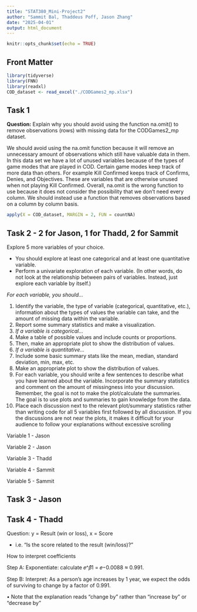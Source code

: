 ```yaml
---
title: "STAT380_Mini-Project2"
author: "Sammit Bal, Thaddeus Poff, Jason Zhang"
date: "2025-04-01"
output: html_document
---
```


```r
knitr::opts_chunk$set(echo = TRUE)
```

## Front Matter
```r
library(tidyverse)
library(FNN)
library(readxl)
COD_dataset <- read_excel("./CODGames2_mp.xlsx")
```



## Task 1

**Question:** Explain why you should avoid using the function na.omit() to remove observations (rows) with missing data for the CODGames2_mp dataset. 


We should avoid using the na.omit function because it will remove an unnecessary amount of observations which still have valuable data in them. In this data set we have a lot of unused variables because of the types of game modes that are played in COD. Certain game modes keep track of more data than others. For example Kill Confirmed keeps track of Confirms, Denies, and Objectives. These are variables that are otherwise unused when not playing Kill Confirmed. Overall, na.omit is the wrong function to use because it does not consider the possibility that we don't need every column. We should instead use a function that removes observations based on a column by column basis.  



```r
apply(X = COD_dataset, MARGIN = 2, FUN = countNA)
```



## Task 2 - 2 for Jason, 1 for Thadd, 2 for Sammit

Explore 5 more variables of your choice. 

- You should explore at least one categorical and at least one quantitative variable.
- Perform a univariate exploration of each variable. (In other words, do not look at the relationship between pairs of variables. Instead, just explore each variable by itself.)

*For each variable, you should...*

1. Identify the variable, the type of variable (categorical, quantitative, etc.), 
information about the types of values the variable can take, and the amount of missing data within the variable. 
2. Report some summary statistics and make a visualization.
3. *If a variable is categorical...*
  1. Make a table of possible values and include counts or proportions. 
  2. Then, make an appropriate plot to show the distribution of values.
4. *If a variable is quantitative...*
  1. Include some basic summary stats like the mean, median, standard deviation, min, max, etc. 
  2. Make an appropriate plot to show the distribution of 
values.
5. For each variable, you should write a few sentences to describe what you have learned about the variable. Incorporate the summary statistics and comment on the amount of missingness into your discussion. Remember, the goal is not to make the plot/calculate the summaries. The goal is to use plots and summaries to gain knowledge from the data.
6. Place each discussion next to the relevant plot/summary statistics rather than writing code for all 5 variables first followed by all discussion. If you the discussions are not near the plots, it makes it difficult for your audience to follow your explanations without excessive scrolling


Variable 1 - Jason


Variable 2 - Jason


Variable 3 - Thadd


Variable 4 - Sammit


Variable 5 - Sammit



## Task 3 - Jason

## Task 4 - Thadd


Question: y = Result (win or loss), x = Score

- i.e. "Is the score related to the result (win/loss)?" 



How to interpret coefficients 


Step A: Exponentiate: calculate 𝑒^𝛽̂1 = 𝑒−0.0088 ≈ 0.991.

Step B: Interpret: As a person’s age increases by 1 year, we expect the odds of surviving to change by a factor of 0.991.

• Note that the explanation reads “change by” rather than “increase by” or
“decrease by”



